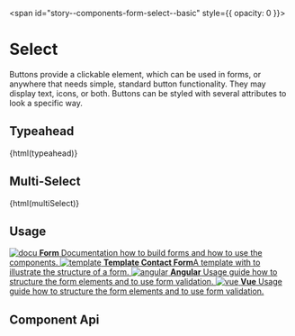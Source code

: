 
<span id="story--components-form-select--basic" style={{ opacity: 0 }}></span>

# Select

Buttons provide a clickable element, which can be used in forms, or anywhere that needs simple, standard button functionality. They may display text, icons, or both. Buttons can be styled with several attributes to look a specific way.

<Canvas className="bal-app has-visible-overflow" withSource="none">
  <Story id="components-form-select--basic" />
</Canvas>

## Typeahead

<Canvas className="bal-app has-visible-overflow" mdxSource={typeahead}>
  {html(typeahead)}
</Canvas>

## Multi-Select

<Canvas className="bal-app has-visible-overflow" mdxSource={multiSelect}>
  {html(multiSelect)}
</Canvas>

## Usage


<div className="link-list">
  <a className="link-item" href="?path=/docs/design-form--page">
    <img src={IconDocument} alt="docu" />
    <span>
      <strong>Form</strong>
      Documentation how to build forms and how to use the components.
    </span>
  </a>
  <a className="link-item" href="?path=/docs/templates-contact-form--page">
    <img src={IconAccount} alt="template" />
    <span>
      <strong>Template Contact Form</strong>A template with to illustrate the structure of a form.
    </span>
  </a>
  <a className="link-item" href="?path=/docs/getting-started-angular-usage-of-form-validation--page">
    <img src={AngularLogo} alt="angular" />
    <span>
      <strong>Angular</strong>
      Usage guide how to structure the form elements and to use form validation.
    </span>
  </a>
  <a className="link-item" href="?path=/docs/getting-started-vue-usage-of-form-validation--page">
    <img src={VueLogo} alt="vue" />
    <span>
      <strong>Vue</strong>
      Usage guide how to structure the form elements and to use form validation.
    </span>
  </a>
</div>

## Component Api

<Description markdown={readme} />
<Description markdown={selectOption} />

<br />


<Description markdown={testing} />


<Description markdown={github} />
